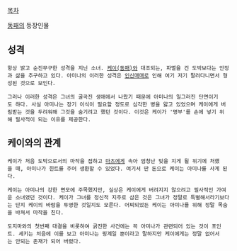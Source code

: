 
[[목차]]

[[동패]]의 등장인물

== 성격 ==

 항상 밝고 순진무구한 성격을 지닌 소녀. [[케이(동패)]]와 대조되는, 파멸을 건 도박보다는 안정과 삶을 추구하고 있다. 아미나의 이러한 성격은 [[인신매매]]로 인해 여기 저기 팔려다니면서 형성된 것으로 보인다.

 그러나 이러한 성격은 그녀의 굴곡진 생애에서 나왔기 때문에 아미나의 일그러진 단면이기도 하다. 사실 아미나는 장기 이식이 필요할 정도로 심각한 병을 앓고 있었으며 케이에게 버림받는 것을 두려워해 그것을 숨기려고 했던 것이다. 이것은 케이가 '명부'를 손에 넣기 위해 필사적이 되는 이유를 제공한다.

== 케이와의 관계 ==

 케이가 처음 도박으로서의 마작을 접하고 [[마츠]]에게 속아 엄청난 빚을 지게 될 위기에 처했을 때, 아미나가 힌트를 주어 생환할 수 있었다. 여기서 딴 돈으로 케이는 아미나를 사게 된다.

 케이는 아미나의 강한 면모에 주목했지만, 실상은 케이에게 버려지지 않으려고 필사적인 가여운 소녀였던 것이다. 케이가 그녀를 정신적 지주로 삼은 것은 그녀가 정말로 특별해서라기보다는 단지 케이의 바람을 투영한 것일지도 모른다. 어찌되었든 케이는 아미나를 위해 정말 목숨을 바쳐서 마작을 친다.

 도지마와의 첫번째 대결을 비롯하여 굵진한 사건에는 꼭 아미나가 관련되어 있는 것이 포인트. 세키는 처음에 이를 보고 아미나는 핑계일 뿐이라고 말하지만 케이에게는 정말 없어서는 안되는 존재가 되어 버렸다.
